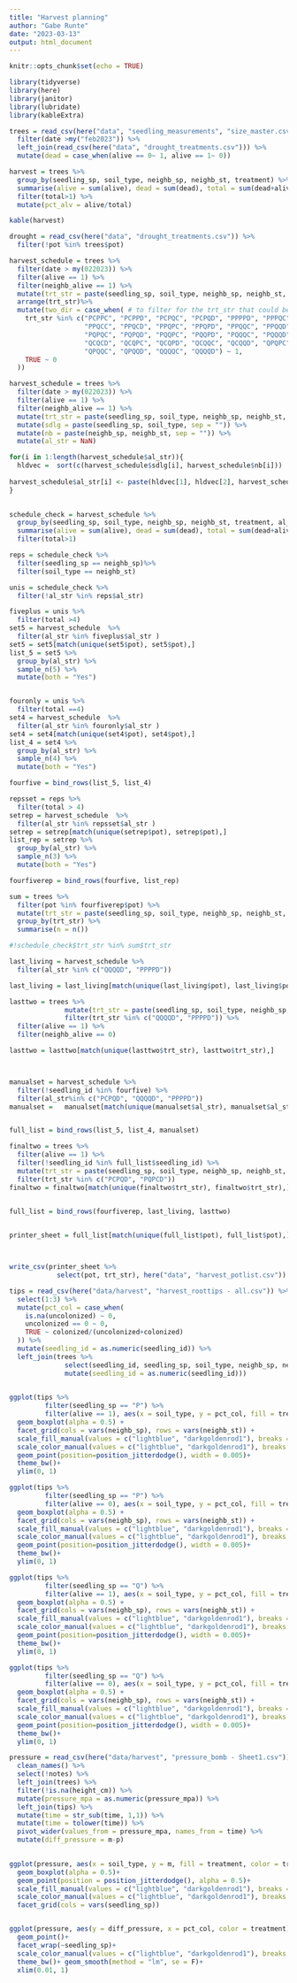 ```yaml
---
title: "Harvest planning"
author: "Gabe Runte"
date: "2023-03-13"
output: html_document
---
```


```r
knitr::opts_chunk$set(echo = TRUE)

library(tidyverse)
library(here)
library(janitor)
library(lubridate)
library(kableExtra)
```

```r
                     
                     
trees = read_csv(here("data", "seedling_measurements", "size_master.csv")) %>% 
  filter(date >my("feb2023")) %>% 
  left_join(read_csv(here("data", "drought_treatments.csv"))) %>% 
  mutate(dead = case_when(alive == 0~ 1, alive == 1~ 0))

harvest = trees %>% 
  group_by(seedling_sp, soil_type, neighb_sp, neighb_st, treatment) %>% 
  summarise(alive = sum(alive), dead = sum(dead), total = sum(dead+alive)) %>% 
  filter(total>1) %>% 
  mutate(pct_alv = alive/total)

kable(harvest)

drought = read_csv(here("data", "drought_treatments.csv")) %>% 
  filter(!pot %in% trees$pot)
```

```r
harvest_schedule = trees %>% 
  filter(date > my(022023)) %>% 
  filter(alive == 1) %>% 
  filter(neighb_alive == 1) %>% 
  mutate(trt_str = paste(seedling_sp, soil_type, neighb_sp, neighb_st, treatment, sep = "")) %>% 
  arrange(trt_str)%>% 
  mutate(two_dir = case_when( # to filter for the trt_str that could be either seedling first 
    trt_str %in% c("PCPPC", "PCPPD", "PCPQC", "PCPQD", "PPPPD", "PPPQC","PPPQD",
                   "PPQCC", "PPQCD", "PPQPC", "PPQPD", "PPQQC", "PPQQD", 
                   "PQPQC", "PQPQD", "PQQPC", "PQQPD", "PQQQC", "PQQQD", "QCQCC",
                   "QCQCD", "QCQPC", "QCQPD", "QCQQC", "QCQQD", "QPQPC", "QPQPD",
                   "QPQQC", "QPQQD", "QQQQC", "QQQQD") ~ 1,
    TRUE ~ 0
  ))

harvest_schedule = trees %>% 
  filter(date > my(022023)) %>% 
  filter(alive == 1) %>% 
  filter(neighb_alive == 1) %>% 
  mutate(trt_str = paste(seedling_sp, soil_type, neighb_sp, neighb_st, treatment, sep = "")) %>% 
  mutate(sdlg = paste(seedling_sp, soil_type, sep = "")) %>% 
  mutate(nb = paste(neighb_sp, neighb_st, sep = "")) %>% 
  mutate(al_str = NaN)

for(i in 1:length(harvest_schedule$al_str)){
  hldvec =  sort(c(harvest_schedule$sdlg[i], harvest_schedule$nb[i]))
  
harvest_schedule$al_str[i] <- paste(hldvec[1], hldvec[2], harvest_schedule$treatment[i], sep = "")
}
  
```


```r
schedule_check = harvest_schedule %>% 
  group_by(seedling_sp, soil_type, neighb_sp, neighb_st, treatment, al_str, trt_str) %>% 
  summarise(alive = sum(alive), dead = sum(dead), total = sum(dead+alive)) %>% 
  filter(total>1)

reps = schedule_check %>% 
  filter(seedling_sp == neighb_sp)%>% 
  filter(soil_type == neighb_st)

unis = schedule_check %>% 
  filter(!al_str %in% reps$al_str)

fiveplus = unis %>% 
  filter(total >4)
set5 = harvest_schedule  %>% 
  filter(al_str %in% fiveplus$al_str )
set5 = set5[match(unique(set5$pot), set5$pot),]
list_5 = set5 %>%
  group_by(al_str) %>% 
  sample_n(5) %>% 
  mutate(both = "Yes")


fouronly = unis %>% 
  filter(total ==4)
set4 = harvest_schedule  %>% 
  filter(al_str %in% fouronly$al_str ) 
set4 = set4[match(unique(set4$pot), set4$pot),]
list_4 = set4 %>%
  group_by(al_str) %>% 
  sample_n(4) %>% 
  mutate(both = "Yes")

fourfive = bind_rows(list_5, list_4)

repsset = reps %>% 
  filter(total > 4)
setrep = harvest_schedule  %>% 
  filter(al_str %in% repsset$al_str )
setrep = setrep[match(unique(setrep$pot), setrep$pot),]
list_rep = setrep %>%
  group_by(al_str) %>% 
  sample_n(3) %>% 
  mutate(both = "Yes")

fourfiverep = bind_rows(fourfive, list_rep)

sum = trees %>% 
  filter(pot %in% fourfiverep$pot) %>%
  mutate(trt_str = paste(seedling_sp, soil_type, neighb_sp, neighb_st, treatment, sep = "")) %>% 
  group_by(trt_str) %>% 
  summarise(n = n())

#!schedule_check$trt_str %in% sum$trt_str

last_living = harvest_schedule %>% 
  filter(al_str %in% c("QQQQD", "PPPPD")) 

last_living = last_living[match(unique(last_living$pot), last_living$pot),] 

lasttwo = trees %>% 
              mutate(trt_str = paste(seedling_sp, soil_type, neighb_sp, neighb_st, treatment, sep = "")) %>% 
              filter(trt_str %in% c("QQQQD", "PPPPD")) %>% 
  filter(alive == 1) %>% 
  filter(neighb_alive == 0)

lasttwo = lasttwo[match(unique(lasttwo$trt_str), lasttwo$trt_str),] 




```


```r
manualset = harvest_schedule %>% 
  filter(!seedling_id %in% fourfive) %>% 
  filter(al_str%in% c("PCPQD", "QQQQD", "PPPPD"))
manualset =   manualset[match(unique(manualset$al_str), manualset$al_str),]


full_list = bind_rows(list_5, list_4, manualset)

finaltwo = trees %>% 
  filter(alive == 1) %>% 
  filter(!seedling_id %in% full_list$seedling_id) %>% 
  mutate(trt_str = paste(seedling_sp, soil_type, neighb_sp, neighb_st, treatment, sep = "")) %>% 
  filter(trt_str %in% c("PCPQD", "PQPCD")) 
finaltwo = finaltwo[match(unique(finaltwo$trt_str), finaltwo$trt_str),]
  

full_list = bind_rows(fourfiverep, last_living, lasttwo) 


printer_sheet = full_list[match(unique(full_list$pot), full_list$pot),]



write_csv(printer_sheet %>% 
            select(pot, trt_str), here("data", "harvest_potlist.csv"))
```

```r
tips = read_csv(here("data/harvest", "harvest_roottips - all.csv")) %>% 
  select(1:3) %>% 
  mutate(pct_col = case_when(
    is.na(uncolonized) ~ 0, 
    uncolonized == 0 ~ 0,
    TRUE ~ colonized/(uncolonized+colonized)
  )) %>%
  mutate(seedling_id = as.numeric(seedling_id)) %>% 
  left_join(trees %>% 
              select(seedling_id, seedling_sp, soil_type, neighb_sp, neighb_st, treatment, alive) %>% 
              mutate(seedling_id = as.numeric(seedling_id)))  
  
```


```r
ggplot(tips %>% 
         filter(seedling_sp == "P") %>% 
         filter(alive == 1), aes(x = soil_type, y = pct_col, fill = treatment, color = treatment))+
  geom_boxplot(alpha = 0.5) +
  facet_grid(cols = vars(neighb_sp), rows = vars(neighb_st)) +
  scale_fill_manual(values = c("lightblue", "darkgoldenrod1"), breaks = c("C", "D"), labels = c("Watered", "Droughted"))+
  scale_color_manual(values = c("lightblue", "darkgoldenrod1"), breaks = c("C", "D"), labels = c("Watered", "Droughted")) +
  geom_point(position=position_jitterdodge(), width = 0.005)+
  theme_bw()+
  ylim(0, 1)
```


```r
ggplot(tips %>% 
         filter(seedling_sp == "P") %>% 
         filter(alive == 0), aes(x = soil_type, y = pct_col, fill = treatment, color = treatment))+
  geom_boxplot(alpha = 0.5) +
  facet_grid(cols = vars(neighb_sp), rows = vars(neighb_st)) +
  scale_fill_manual(values = c("lightblue", "darkgoldenrod1"), breaks = c("C", "D"), labels = c("Watered", "Droughted"))+
  scale_color_manual(values = c("lightblue", "darkgoldenrod1"), breaks = c("C", "D"), labels = c("Watered", "Droughted")) +
  geom_point(position=position_jitterdodge(), width = 0.005)+
  theme_bw()+
  ylim(0, 1)
```

```r
ggplot(tips %>% 
         filter(seedling_sp == "Q") %>% 
         filter(alive == 1), aes(x = soil_type, y = pct_col, fill = treatment, color = treatment))+
  geom_boxplot(alpha = 0.5) +
  facet_grid(cols = vars(neighb_sp), rows = vars(neighb_st)) +
  scale_fill_manual(values = c("lightblue", "darkgoldenrod1"), breaks = c("C", "D"), labels = c("Watered", "Droughted"))+
  scale_color_manual(values = c("lightblue", "darkgoldenrod1"), breaks = c("C", "D"), labels = c("Watered", "Droughted")) +
  geom_point(position=position_jitterdodge(), width = 0.005)+
  theme_bw()+
  ylim(0, 1)
```


```r
ggplot(tips %>% 
         filter(seedling_sp == "Q") %>% 
         filter(alive == 0), aes(x = soil_type, y = pct_col, fill = treatment, color = treatment))+
  geom_boxplot(alpha = 0.5) +
  facet_grid(cols = vars(neighb_sp), rows = vars(neighb_st)) +
  scale_fill_manual(values = c("lightblue", "darkgoldenrod1"), breaks = c("C", "D"), labels = c("Watered", "Droughted"))+
  scale_color_manual(values = c("lightblue", "darkgoldenrod1"), breaks = c("C", "D"), labels = c("Watered", "Droughted")) +
  geom_point(position=position_jitterdodge(), width = 0.005)+
  theme_bw()+
  ylim(0, 1)
```


```r
pressure = read_csv(here("data/harvest", "pressure_bomb - Sheet1.csv")) %>% 
  clean_names() %>% 
  select(!notes) %>% 
  left_join(trees) %>% 
  filter(!is.na(height_cm)) %>% 
  mutate(pressure_mpa = as.numeric(pressure_mpa)) %>% 
  left_join(tips) %>% 
  mutate(time = str_sub(time, 1,1)) %>% 
  mutate(time = tolower(time)) %>% 
  pivot_wider(values_from = pressure_mpa, names_from = time) %>% 
  mutate(diff_pressure = m-p)
  

ggplot(pressure, aes(x = soil_type, y = m, fill = treatment, color = treatment))+
  geom_boxplot(alpha = 0.5)+
  geom_point(position = position_jitterdodge(), alpha = 0.5)+
  scale_fill_manual(values = c("lightblue", "darkgoldenrod1"), breaks = c("C", "D"), labels = c("Watered", "Droughted"))+
  scale_color_manual(values = c("lightblue", "darkgoldenrod1"), breaks = c("C", "D"), labels = c("Watered", "Droughted"))+
  facet_grid(cols = vars(seedling_sp))


ggplot(pressure, aes(y = diff_pressure, x = pct_col, color = treatment))+
  geom_point()+
  facet_wrap(~seedling_sp)+
  scale_color_manual(values = c("lightblue", "darkgoldenrod1"), breaks = c("C", "D"), labels = c("Watered", "Droughted"))+
  theme_bw()+ geom_smooth(method = "lm", se = F)+
  xlim(0.01, 1)
```



